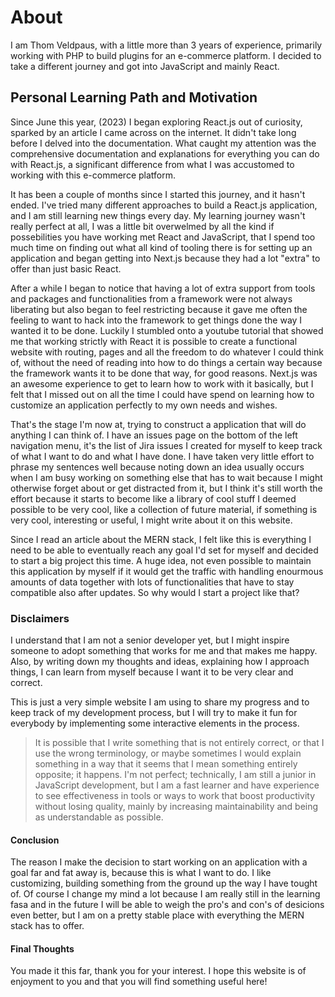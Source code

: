 # About

I am Thom Veldpaus, with a little more than 3 years of experience, primarily working with PHP to build plugins for an e-commerce platform. I decided to take a different journey and got into JavaScript and mainly React.

## Personal Learning Path and Motivation

Since June this year, (2023) I began exploring React.js out of curiosity, sparked by an article I came across on the internet. It didn't take long before I delved into the documentation. What caught my attention was the comprehensive documentation and explanations for everything you can do with React.js, a significant difference from what I was accustomed to working with this e-commerce platform.

It has been a couple of months since I started this journey, and it hasn't ended. I've tried many different approaches to build a React.js application, and I am still learning new things every day. My learning journey wasn't really perfect at all, I was a little bit overwelmed by all the kind if possebilities you have working met React and JavaScript, that I spend too much time on finding out what all kind of tooling there is for setting up an application and began getting into Next.js because they had a lot "extra" to offer than just basic React.

After a while I began to notice that having a lot of extra support from tools and packages and functionalities from a framework were not always liberating but also began to feel restricting because it gave me often the feeling to want to hack into the framework to get things done the way I wanted it to be done. Luckily I stumbled onto a youtube tutorial that showed me that working strictly with React it is possible to create a functional website with routing, pages and all the freedom to do whatever I could think of, without the need of reading into how to do things a certain way because the framework wants it to be done that way, for good reasons. Next.js was an awesome experience to get to learn how to work with it basically, but I felt that I missed out on all the time I could have spend on learning how to customize an application perfectly to my own needs and wishes.

That's the stage I'm now at, trying to construct a application that will do anything I can think of. I have an issues page on the bottom of the left navigation menu, it's the list of Jira issues I created for myself to keep track of what I want to do and what I have done. I have taken very little effort to phrase my sentences well because noting down an idea usually occurs when I am busy working on something else that has to wait because I might otherwise forget about or get distracted from it, but I think it's still worth the effort because it starts to become like a library of cool stuff I deemed possible to be very cool, like a collection of future material, if something is very cool, interesting or useful, I might write about it on this website.

Since I read an article about the MERN stack, I felt like this is everything I need to be able to eventually reach any goal I'd set for myself and decided to start a big project this time. A huge idea, not even possible to maintain this application by myself if it would get the traffic with handling enourmous amounts of data together with lots of functionalities that have to stay compatible also after updates. So why would I start a project like that?

### Disclaimers

I understand that I am not a senior developer yet, but I might inspire someone to adopt something that works for me and that makes me happy. Also, by writing down my thoughts and ideas, explaining how I approach things, I can learn from myself because I want it to be very clear and correct.

This is just a very simple website I am using to share my progress and to keep track of my development process, but I will try to make it fun for everybody by implementing some interactive elements in the process.

> It is possible that I write something that is not entirely correct, or that I use the wrong terminology, or maybe sometimes I would explain something in a way that it seems that I mean something entirely opposite; it happens. I'm not perfect; technically, I am still a junior in JavaScript development, but I am a fast learner and have experience to see effectiveness in tools or ways to work that boost productivity without losing quality, mainly by increasing maintainability and being as understandable as possible.

#### Conclusion

The reason I make the decision to start working on an application with a goal far and fat away is, because this is what I want to do. I like customizing, building something from the ground up the way I have tought of. Of course I change my mind a lot because I am really still in the learning fasa and in the future I will be able to weigh the pro's and con's of desicions even better, but I am on a pretty stable place with everything the MERN stack has to offer.

#### Final Thoughts

You made it this far, thank you for your interest. I hope this website is of enjoyment to you and that you will find something useful here!
